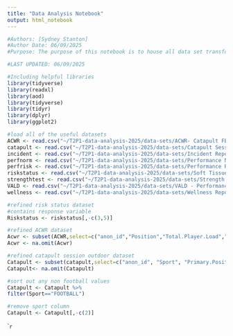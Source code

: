 ```yaml
---
title: "Data Analysis Notebook"
output: html_notebook
---
```


```r
#Authors: [Sydney Stanton]
#Author Date: 06/09/2025
#Purpose: The purpose of this notebook is to house all data set transformation, cleansing, visualization, statistical analysis, and note-taking for the 2025 CU Athletic Department Sports Science Internship Program

#LAST UPDATED: 06/09/2025

#Including helpful libraries
library(tidyverse)
library(readxl)
library(aod)
library(tidyverse)
library(tidyr)
library(dplyr)
library(ggplot2)
```

```r
#load all of the useful datasets
ACWR <- read.csv("~/T2P1-data-analysis-2025/data-sets/ACWR- Catapult FB.csv")
catapult <- read.csv("~/T2P1-data-analysis-2025/data-sets/Catapult Session - Outdoor FB.csv")
incident <- read.csv("~/T2P1-data-analysis-2025/data-sets/Incident Report FB.csv")
perfnorm <- read.csv("~/T2P1-data-analysis-2025/data-sets/Performance Normative Data FB.csv")
perfrisk <- read.csv("~/T2P1-data-analysis-2025/data-sets/Performance Risk Assessment FB.csv")
riskstatus <- read.csv("~/T2P1-data-analysis-2025/data-sets/Soft Tissue Risk Status Report FB.csv")
strengthtest <- read.csv("~/T2P1-data-analysis-2025/data-sets/Strength Testing Data FB.csv")
VALD <- read.csv("~/T2P1-data-analysis-2025/data-sets/VALD - Performance Test FB.csv")
wellness <- read.csv("~/T2P1-data-analysis-2025/data-sets/Wellness Report FB.csv")
```

```r
#refined risk status dataset
#contains response variable 
Riskstatus <- riskstatus[,-c(3,5)]
```

```r
#refined ACWR dataset 
Acwr <- subset(ACWR,select=c("anon_id","Position","Total.Player.Load","Acute.Total.Acceleration.Load.EWMA","Acceleration.Load.ACWR","Player.Load.ACWR","Total.Distance.ACWR"))
Acwr <- na.omit(Acwr)
```

```r
#refined catapult session outdoor dataset
Catapult <- subset(catapult,select=c("anon_id", "Sport", "Primary.Position" ,"Activity", "Venue.Name", "Position"))
Catapult<- na.omit(Catapult)

#sort out any non football values
Catapult <- Catapult %>%
filter(Sport=="FOOTBALL")

#remove sport column
Catapult <- Catapult[,-c(2)]
```

```r


``